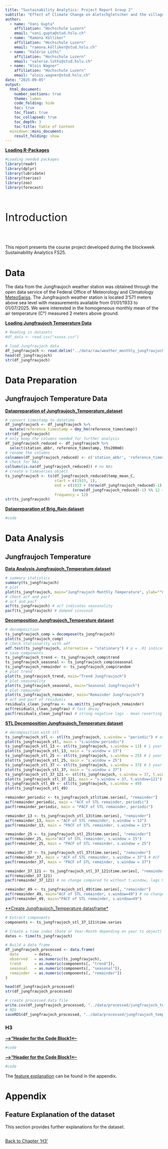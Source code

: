 ```yaml
---
title: "Sustainability Analytics: Project Report Group 2"
subtitle: "Effect of Climate Change on Aletschgletscher and the village of Brig"
author:
  - name: "Vani Gupta"
    affiliation: "Hochschule Luzern"
    email: "vani.gupta@stud.hslu.ch"
  - name: "Ramona Kölliker"
    affiliation: "Hochschule Luzern"
    email: "ramona.kölliker@stud.hslu.ch"
  - name: "Valérie Lüthi"
    affiliation: "Hochschule Luzern"
    email: "valerie.lüthi@stud.hslu.ch"
  - name: "Alois Wagner"
    affiliation: "Hochschule Luzern"
    email: "alois.wagner@stud.hslu.ch"
date: "2025-09-05"
output:
  html_document:
    number_sections: true
    theme: lumen
    code_folding: hide
    toc: true
    toc_float: true
    toc_collapsed: true
    toc_depth: 3
    toc-title: Table of Content
  minidown::mini_document:
    result_folding: show
---
```


<u>**Loading R-Packages**</u>

```r
#Loading needed packages
library(readr)
library(dplyr)
library(lubridate)
library(tseries)
library(zoo)
library(forecast)
```

<br><p style="font-size: 35px;"> Introduction </p><br>

This report presents the course project developed during the blockweek Sustainability Analytics FS25.

# Data

The data from the Jungfraujoch weather station was obtained through the open data service of the Federal Office of Meteorology and Climatology [MeteoSwiss](https://www.meteoswiss.admin.ch/services-and-publications/service/open-data.html). The Jungfraujoch weather station is located 3'571 meters above sea level with measurements available from 01/01/1933 to 01/07/2025. We were interested in the homogeneous monthly mean of the air temperature (C°) measured 2 meters above ground.

<u>**Loading Jungfraujoch Temperature Data**</u>

```r
# Reading in datasets
#df_data <- read.csv("xxxxx.csv")

# load Jungfraujoch data
df_jungfraujoch <- read.delim("../data/raw/weather_monthly_jungfraujoch.csv", header=TRUE, sep = ";")
head(df_jungfraujoch)
str(df_jungfraujoch)
```

# Data Preparation

## Jungfraujoch Temperature Data

<u>**Datapreparation of Jungfraujoch_Temperature_dataset**</u>
```r
# convert timestamp to datetime
df_jungfraujoch <- df_jungfraujoch %>%
  mutate(reference_timestamp = dmy_hm(reference_timestamp))
str(df_jungfraujoch)
# only keep the columns needed for further analysis
df_jungfraujoch_reduced <- df_jungfraujoch %>% 
  select(station_abbr, reference_timestamp, ths200m0)
# rename the columns
colnames(df_jungfraujoch_reduced) <- c('station_abbr', 'reference_timestamp', 'temp_mean_C')
# check for NAs
colSums(is.na(df_jungfraujoch_reduced)) # no NAs
# create a timeseries object
ts_jungfraujoch <- ts(df_jungfraujoch_reduced$temp_mean_C,
                      start = c(1933, 1),
                      end = c(1933 + (nrow(df_jungfraujoch_reduced)-1) %/% 12,
                              (nrow(df_jungfraujoch_reduced)-1) %% 12 + 1),
                      frequency = 12)
str(ts_jungfraujoch)
```

<u>**Datapreparation of Brig_Rain dataset**</u>
```r
#code
```


# Data Analysis

## Jungfraujoch Temperature
<u>**Data Analysis Jungfraujoch_Temperature dataset**</u>
```r
# summary statistics
summary(ts_jungfraujoch)
# plot
plot(ts_jungfraujoch, main="Jungfraujoch Monthly Temperature", ylab="°C")
# check acf and pacf
# acf and pacf
acf(ts_jungfraujoch) # acf indicates seasonality
pacf(ts_jungfraujoch) # damped sinusoid
```
<u>**Decomposition Jungfraujoch_Temperature dataset**</u>
```r
# decomposition
ts_jungfraujoch_comp = decompose(ts_jungfraujoch)
plot(ts_jungfraujoch_comp)
# check stationarity with adf
adf.test(ts_jungfraujoch, alternative = "stationary") # p = .01 indicates stationarity
# save components
ts_jungfraujoch_trend <- ts_jungfraujoch_comp$trend
ts_jungfraujoch_seasonal <- ts_jungfraujoch_comp$seasonal
ts_jungfraujoch_remainder <- ts_jungfraujoch_comp$random
# plot trend
plot(ts_jungfraujoch_trend, main="Trend Jungfraujoch")
# plot seasonality
plot(ts_jungfraujoch_seasonal, main="Seasonal Jungfraujoch")
# plot remainder
plot(ts_jungfraujoch_remainder, main="Remainder Jungfraujoch")
# acf and pacf of residuals
residuals_clean_jungfrau <- na.omit(ts_jungfraujoch_remainder)
acf(residuals_clean_jungfrau) # fast decay
pacf(residuals_clean_jungfrau) # strong negative lags - mean reverting behavior?, cyclicity
```
<u>**STL Decomposition Jungfraujoch_Temperature dataset**</u>
```r
# decomposition with stl
ts_jungfraujoch_stl <- stl(ts_jungfraujoch, s.window = "periodic") # assumes strong, stable seasonality
plot(ts_jungfraujoch_stl, main = "s.window periodic")
ts_jungfraujoch_stl_13 <- stl(ts_jungfraujoch, s.window = 13) # 1 year smooth
plot(ts_jungfraujoch_stl_13, main = "s.window = 13")
ts_jungfraujoch_stl_25 <- stl(ts_jungfraujoch, s.window = 25) # 2 year smooth
plot(ts_jungfraujoch_stl_25, main = "s.window = 25")
ts_jungfraujoch_stl_37 <- stl(ts_jungfraujoch, s.window = 37) # 3 year smooth
plot(ts_jungfraujoch_stl_37, main = "s.window = 37")
ts_jungfraujoch_stl_37_121 <- stl(ts_jungfraujoch, s.window = 37, t.window=121) # 3 year smooth
plot(ts_jungfraujoch_stl_37_121, main = "s.window = 37, t.window=121")
ts_jungfraujoch_stl_49 <- stl(ts_jungfraujoch, s.window = 49)
plot(ts_jungfraujoch_stl_49)

remainder_periodic <- ts_jungfraujoch_stl$time.series[, "remainder"]
acf(remainder_periodic, main = "ACF of STL remainder, periodic")
pacf(remainder_periodic, main = "PACF of STL remainder, periodic")

remainder_13 <- ts_jungfraujoch_stl_13$time.series[, "remainder"]
acf(remainder_13, main = "ACF of STL remainder, s.window = 13")
pacf(remainder_13, main = "PACF of STL remainder, s.window = 13")

remainder_25 <- ts_jungfraujoch_stl_25$time.series[, "remainder"]
acf(remainder_25, main="ACF of STL remainder, s.window = 25")
pacf(remainder_25, main = "PACF of STL remainder, s.window = 25")

remainder_37 <- ts_jungfraujoch_stl_37$time.series[, "remainder"]
acf(remainder_37, main = "ACF of STL remainder, s.window = 37") # ACF lags 2 and 5 persist
pacf(remainder_37, main = "PACF of STL remainder, s.window = 37")

remainder_37_121 <- ts_jungfraujoch_stl_37_121$time.series[, "remainder"]
acf(remainder_37_121)
pacf(remainder_37_121) # no change compared to without t.window, lags 9,12 and 22 are negative, maybe some seasonality left?

remainder_49 <- ts_jungfraujoch_stl_49$time.series[, "remainder"]
acf(remainder_49, main="ACF of STL remainder, s.window=49") # no change compared to 37 window
pacf(remainder_49, main="PACF of STL remainder, s.window=49")
```
<u>**Create Jungfraujoch_Temperature datasframe*</u>
```r
# Extract components
components <- ts_jungfraujoch_stl_37_121$time.series

# Create a time index (Date or Year-Month depending on your ts object)
dates <- time(ts_jungfraujoch)

# Build a data frame
df_jungfraujoch_processed <- data.frame(
  date       = dates,
  observed   = as.numeric(ts_jungfraujoch),
  trend      = as.numeric(components[, "trend"]),
  seasonal   = as.numeric(components[, "seasonal"]),
  remainder  = as.numeric(components[, "remainder"])
)

head(df_jungfraujoch_processed)
str(df_jungfraujoch_processed)

# create processed data file
write.csv(df_jungfraujoch_processed, "../data/processed/jungfraujoch_temperature.csv", row.names = FALSE)
# RDS
saveRDS(df_jungfraujoch_processed, "../data/processed/jungfraujoch_temperature.rds")
```
### H3 {#chapter-with-features}

<u>**----->"Header for the Code Block1<------**</u>
```r
#code
```
<u>**----->"Header for the Code Block1<------**</u>
```r
#code
```

The [feature explanation](#Table_feature_exp) can be found in the appendix.






# Appendix

## Feature Explanation of the dataset {#Table_feature_exp}

This section provides further explanations for the dataset.

```r

```

[Back to Chapter 'H3'](#chapter-with-features)
